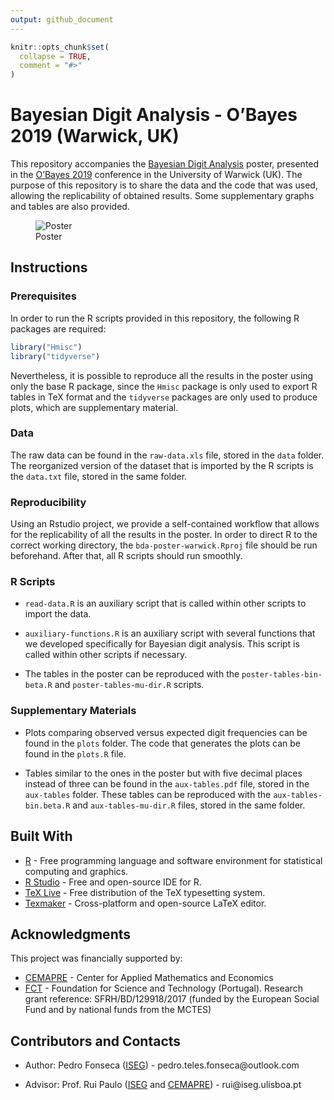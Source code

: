 ```yaml
---
output: github_document
---
```


<!-- README.md is generated from README.Rmd. Please edit that file -->

```r
knitr::opts_chunk$set(
  collapse = TRUE,
  comment = "#>"
)
```

# Bayesian Digit Analysis - O'Bayes 2019 (Warwick, UK)

This repository accompanies the [Bayesian Digit Analysis](https://github.com/pedro-teles-fonseca/bda-poster-warwick/blob/master/poster.pdf) poster, presented in the [O'Bayes 2019](https://warwick.ac.uk/fac/sci/statistics/staff/academic-research/robert/0bayesconference/) conference in the University of Warwick (UK). The purpose of this repository is to share the data and the code that was used, allowing the replicability of obtained results. Some supplementary graphs and tables are also provided.  

![Poster](images/poster.png)

## Instructions

### Prerequisites

In order to run the R scripts provided in this repository, the following R packages are required:

```r
library("Hmisc")
library("tidyverse") 
```

Nevertheless, it is possible to reproduce all the results in the poster using only the base R package, since the `Hmisc` package is only used to export R tables in TeX format and the `tidyverse` packages are only used to produce plots, which are supplementary material. 

### Data

The raw data can be found in the `raw-data.xls` file, stored in the `data` folder. The reorganized version of the dataset that is imported by the R scripts is the `data.txt` file, stored in the same folder. 

### Reproducibility

Using an Rstudio project, we provide a self-contained workflow that allows for the replicability of all the results in the poster. In order to direct R to the correct working directory, the `bda-poster-warwick.Rproj` file should be run beforehand. After that, all R scripts should run smoothly.

### R Scripts

* `read-data.R` is an auxiliary script that is called within other scripts to import the data. 

* `auxiliary-functions.R` is an auxiliary script with several functions that we developed specifically for Bayesian digit analysis. This script is called within other scripts if necessary. 

* The tables in the poster can be reproduced with the `poster-tables-bin-beta.R` and `poster-tables-mu-dir.R` scripts.

### Supplementary Materials

* Plots comparing observed versus expected digit frequencies can be found in the `plots` folder. The code that generates the plots can be found in the `plots.R` file.

* Tables similar to the ones in the poster but with five decimal places instead of three can be found in the `aux-tables.pdf` file, stored in the `aux-tables` folder. These tables can be reproduced with the `aux-tables-bin.beta.R` and `aux-tables-mu-dir.R` files, stored in the same folder.

## Built With

* [R](https://www.r-project.org) - Free programming language and software environment for statistical computing and graphics.
* [R Studio](https://www.rstudio.com) - Free and open-source IDE for R.
* [TeX Live](https://www.tug.org/texlive/) - Free distribution of the TeX typesetting system.
* [Texmaker](https://www.xm1math.net/texmaker/) - Cross-platform and open-source LaTeX editor.

## Acknowledgments

This project was financially supported by:

* [CEMAPRE](https://cemapre.iseg.ulisboa.pt) - Center for Applied Mathematics and Economics
* [FCT](https://www.fct.pt/index.phtml.en) - Foundation for Science and Technology (Portugal). Research grant reference: SFRH/BD/129918/2017 (funded by the European Social Fund and by national funds from the MCTES)

## Contributors and Contacts

* Author: Pedro Fonseca ([ISEG](https://www.iseg.ulisboa.pt/aquila/instituicao/ISEG/)) - pedro.teles.fonseca@outlook.com 

* Advisor: Prof. Rui Paulo ([ISEG](https://www.iseg.ulisboa.pt/aquila/instituicao/ISEG/) and [CEMAPRE](https://cemapre.iseg.ulisboa.pt)) - rui@iseg.ulisboa.pt









